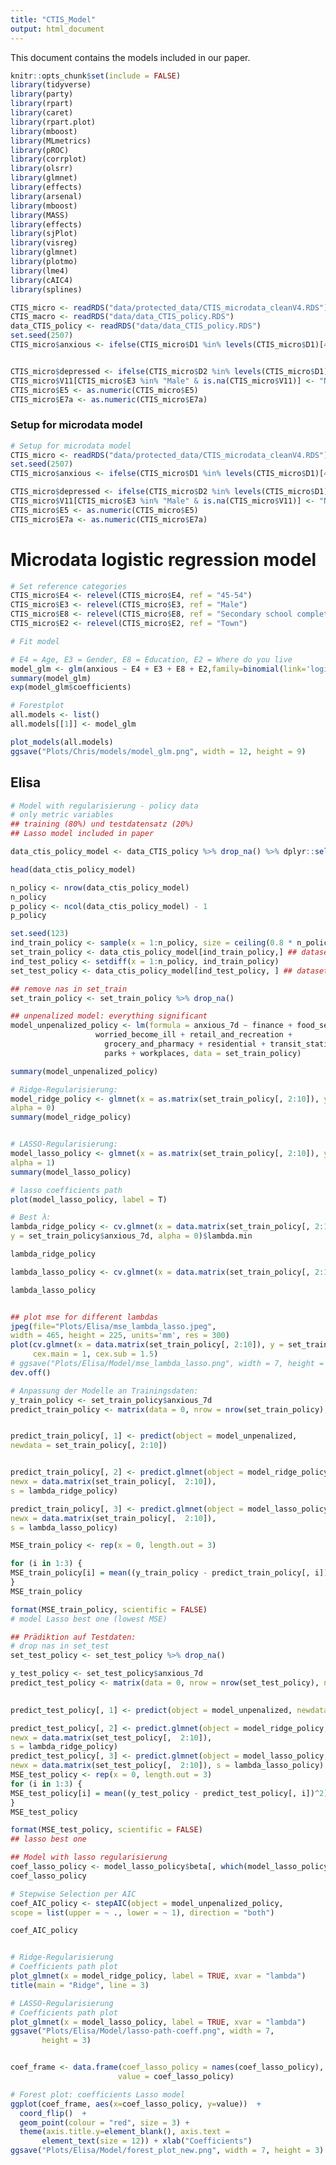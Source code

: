 ```yaml
---
title: "CTIS_Model"
output: html_document
---
```


This document contains the models included in our paper.

```r
knitr::opts_chunk$set(include = FALSE)
library(tidyverse)
library(party)
library(rpart)
library(caret)
library(rpart.plot)
library(mboost)
library(MLmetrics)
library(pROC)
library(corrplot)
library(olsrr)
library(glmnet)
library(effects)
library(arsenal)
library(mboost)
library(MASS)
library(effects)
library(sjPlot)
library(visreg)
library(glmnet)
library(plotmo)
library(lme4)
library(cAIC4)
library(splines)
```

```r
CTIS_micro <- readRDS("data/protected_data/CTIS_microdata_cleanV4.RDS")
CTIS_macro <- readRDS("data/data_CTIS_policy.RDS")
data_CTIS_policy <- readRDS("data/data_CTIS_policy.RDS")
set.seed(2507)
CTIS_micro$anxious <- ifelse(CTIS_micro$D1 %in% levels(CTIS_micro$D1)[4:5], TRUE, FALSE )


CTIS_micro$depressed <- ifelse(CTIS_micro$D2 %in% levels(CTIS_micro$D1)[4:5], TRUE, FALSE )
CTIS_micro$V11[CTIS_micro$E3 %in% "Male" & is.na(CTIS_micro$V11)] <- "No"
CTIS_micro$E5 <- as.numeric(CTIS_micro$E5)
CTIS_micro$E7a <- as.numeric(CTIS_micro$E7a)

```

### Setup for microdata model
```r
# Setup for microdata model
CTIS_micro <- readRDS("data/protected_data/CTIS_microdata_cleanV4.RDS")
set.seed(2507)
CTIS_micro$anxious <- ifelse(CTIS_micro$D1 %in% levels(CTIS_micro$D1)[4:5], TRUE, FALSE )

CTIS_micro$depressed <- ifelse(CTIS_micro$D2 %in% levels(CTIS_micro$D1)[4:5], TRUE, FALSE )
CTIS_micro$V11[CTIS_micro$E3 %in% "Male" & is.na(CTIS_micro$V11)] <- "No"
CTIS_micro$E5 <- as.numeric(CTIS_micro$E5)
CTIS_micro$E7a <- as.numeric(CTIS_micro$E7a)

```

# Microdata logistic regression model
```r
# Set reference categories
CTIS_micro$E4 <- relevel(CTIS_micro$E4, ref = "45-54")
CTIS_micro$E3 <- relevel(CTIS_micro$E3, ref = "Male")
CTIS_micro$E8 <- relevel(CTIS_micro$E8, ref = "Secondary school complete")
CTIS_micro$E2 <- relevel(CTIS_micro$E2, ref = "Town")

# Fit model

# E4 = Age, E3 = Gender, E8 = Education, E2 = Where do you live
model_glm <- glm(anxious ~ E4 + E3 + E8 + E2,family=binomial(link='logit'), data=CTIS_micro)
summary(model_glm)
exp(model_glm$coefficients)

# Forestplot
all.models <- list()
all.models[[1]] <- model_glm

plot_models(all.models)
ggsave("Plots/Chris/models/model_glm.png", width = 12, height = 9)
```

## Elisa
```r
# Model with regularisierung - policy data
# only metric variables
## training (80%) und testdatensatz (20%)
## Lasso model included in paper

data_ctis_policy_model <- data_CTIS_policy %>% drop_na() %>% dplyr::select(anxious_7d, finance,  food_security, worried_become_ill, retail_and_recreation, grocery_and_pharmacy, residential, transit_stations, parks, workplaces)

head(data_ctis_policy_model)

n_policy <- nrow(data_ctis_policy_model)
n_policy
p_policy <- ncol(data_ctis_policy_model) - 1
p_policy

set.seed(123)
ind_train_policy <- sample(x = 1:n_policy, size = ceiling(0.8 * n_policy))
set_train_policy <- data_ctis_policy_model[ind_train_policy,] ## dataset
ind_test_policy <- setdiff(x = 1:n_policy, ind_train_policy)
set_test_policy <- data_ctis_policy_model[ind_test_policy, ] ## dataset

## remove nas in set_train
set_train_policy <- set_train_policy %>% drop_na()

## unpenalized model: everything significant
model_unpenalized_policy <- lm(formula = anxious_7d ~ finance + food_security +
                   worried_become_ill + retail_and_recreation +
                     grocery_and_pharmacy + residential + transit_stations + 
                     parks + workplaces, data = set_train_policy)

summary(model_unpenalized_policy)

# Ridge-Regularisierung:
model_ridge_policy <- glmnet(x = as.matrix(set_train_policy[, 2:10]), y = set_train_policy$anxious_7d,
alpha = 0)
summary(model_ridge_policy)


# LASSO-Regularisierung:
model_lasso_policy <- glmnet(x = as.matrix(set_train_policy[, 2:10]), y = set_train_policy$anxious_7d,
alpha = 1)
summary(model_lasso_policy)

# lasso coefficients path
plot(model_lasso_policy, label = T)

# Best λ:
lambda_ridge_policy <- cv.glmnet(x = data.matrix(set_train_policy[, 2:10]),
y = set_train_policy$anxious_7d, alpha = 0)$lambda.min

lambda_ridge_policy

lambda_lasso_policy <- cv.glmnet(x = data.matrix(set_train_policy[, 2:10]), y = set_train_policy$anxious_7d, alpha = 1)$lambda.min

lambda_lasso_policy


## plot mse for different lambdas 
jpeg(file="Plots/Elisa/mse_lambda_lasso.jpeg",
width = 465, height = 225, units='mm', res = 300)
plot(cv.glmnet(x = data.matrix(set_train_policy[, 2:10]), y = set_train_policy$anxious_7d, alpha = 1), cex.lab = 1.5, cex.axis = 1.5, 
     cex.main = 1, cex.sub = 1.5)
# ggsave("Plots/Elisa/Model/mse_lambda_lasso.png", width = 7, height = 3)
dev.off()

# Anpassung der Modelle an Trainingsdaten:
y_train_policy <- set_train_policy$anxious_7d
predict_train_policy <- matrix(data = 0, nrow = nrow(set_train_policy), ncol = 3)


predict_train_policy[, 1] <- predict(object = model_unpenalized,
newdata = set_train_policy[, 2:10])


predict_train_policy[, 2] <- predict.glmnet(object = model_ridge_policy,
newx = data.matrix(set_train_policy[,  2:10]),
s = lambda_ridge_policy)

predict_train_policy[, 3] <- predict.glmnet(object = model_lasso_policy,
newx = data.matrix(set_train_policy[,  2:10]),
s = lambda_lasso_policy)

MSE_train_policy <- rep(x = 0, length.out = 3)

for (i in 1:3) {
MSE_train_policy[i] = mean((y_train_policy - predict_train_policy[, i])^2)
}
MSE_train_policy

format(MSE_train_policy, scientific = FALSE)
# model Lasso best one (lowest MSE)

## Prädiktion auf Testdaten:
# drop nas in set_test
set_test_policy <- set_test_policy %>% drop_na()

y_test_policy <- set_test_policy$anxious_7d
predict_test_policy <- matrix(data = 0, nrow = nrow(set_test_policy), ncol = 3)
 

predict_test_policy[, 1] <- predict(object = model_unpenalized, newdata = set_test_policy[,  2:10]) 

predict_test_policy[, 2] <- predict.glmnet(object = model_ridge_policy,
newx = data.matrix(set_test_policy[,  2:10]),
s = lambda_ridge_policy)
predict_test_policy[, 3] <- predict.glmnet(object = model_lasso_policy,
newx = data.matrix(set_test_policy[,  2:10]), s = lambda_lasso_policy)
MSE_test_policy <- rep(x = 0, length.out = 3)
for (i in 1:3) {
MSE_test_policy[i] = mean((y_test_policy - predict_test_policy[, i])^2)
}
MSE_test_policy

format(MSE_test_policy, scientific = FALSE)
## lasso best one

## Model with lasso regularisierung
coef_lasso_policy <- model_lasso_policy$beta[, which(model_lasso_policy$lambda == lambda_lasso_policy)]
coef_lasso_policy

# Stepwise Selection per AIC
coef_AIC_policy <- stepAIC(object = model_unpenalized_policy,
scope = list(upper = ~ ., lower = ~ 1), direction = "both")

coef_AIC_policy


# Ridge-Regularisierung
# Coefficients path plot
plot_glmnet(x = model_ridge_policy, label = TRUE, xvar = "lambda")
title(main = "Ridge", line = 3)

# LASSO-Regularisierung
# Coefficients path plot
plot_glmnet(x = model_lasso_policy, label = TRUE, xvar = "lambda")
ggsave("Plots/Elisa/Model/lasso-path-coeff.png", width = 7, 
       height = 3)


coef_frame <- data.frame(coef_lasso_policy = names(coef_lasso_policy),
                        value = coef_lasso_policy)

# Forest plot: coefficients Lasso model
ggplot(coef_frame, aes(x=coef_lasso_policy, y=value))  + 
  coord_flip()  + 
  geom_point(colour = "red", size = 3) +
  theme(axis.title.y=element_blank(), axis.text =
       element_text(size = 12)) + xlab("Coefficients") 
ggsave("Plots/Elisa/Model/forest_plot_new.png", width = 7, height = 3)
```